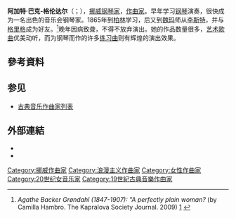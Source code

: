 {{Infobox classical
| 中文名       = 巴克-格伦达尔
| 画像         = Agathe Backer Groendahl.jpeg
| 附注         =  
| 原文名       = Agathe Backer-Grøndahl
| 国别         = 挪威
| 出生日期     = {{birth date|1847|12|1}}
| 出生地       = 霍尔姆斯特兰
| 逝世日期     = {{death date and age|1907|6|4|1847|12|1}}
| 逝世地       = 奥斯陆
| 所属时期     = 浪漫主义，20世纪
| 所属乐派     = 
| 擅长作品类型 = 钢琴独奏艺术歌曲
| 代表作       = 钢琴音乐会练习曲，大量艺术歌曲
| 师从         = [[李斯特·费伦茨|李斯特]]
| 学生         = 
| 官方网站 = 
}}

'''阿加特·巴克-格伦达尔'''（{{lang-no|Agathe Backer-Grøndahl}}；{{bd|1847年|12月1日|1907年|6月4日|catIdx=B}}），[[挪威|挪威]][[钢琴家|钢琴家]]，[[作曲家|作曲家]]。早年学习[[钢琴|钢琴]]演奏，很快成为一名出色的音乐会钢琴家。1865年到[[柏林|柏林]]学习，后又到[[魏玛|魏玛]]师从[[李斯特·费伦茨|李斯特]]，并与[[格里格|格里格]]成为好友。<ref>''Agathe Backer Grøndahl (1847-1907): "A perfectly plain woman?'' (by Camilla Hambro. The Kapralova Society Journal. 2009) [http://www.kapralova.org/journal12.PDF] {{Wayback|url=http://www.kapralova.org/journal12.PDF |date=20190801235717 }}</ref>晚年因病致聋，不得不放弃演出。她的作品数量很多，[[艺术歌曲|艺术歌曲]]优美动听，而为钢琴而作的许多[[练习曲|练习曲]]则有辉煌的演出效果。

== 參考資料 ==
{{reflist}}

== 参见 ==
* [[古典音乐作曲家列表|古典音乐作曲家列表]]

== 外部連結 ==
* {{IMSLP|id=Backer-Gr%C3%B8ndahl%2C_Agathe}}
* {{ChoralWiki}}

{{Authority control}}

{{DEFAULTSORT:Backer Grondahl, Agathe}}
[[Category:挪威作曲家|Category:挪威作曲家]]
[[Category:浪漫主义作曲家|Category:浪漫主义作曲家]]
[[Category:女性作曲家|Category:女性作曲家]]
[[Category:20世纪女音乐家|Category:20世纪女音乐家]]
[[Category:19世紀古典音樂作曲家|Category:19世紀古典音樂作曲家]]